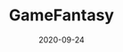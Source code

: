 ---
title: GameFantasy
tag: NFTs
status: publish
date: 2020-09-24
slug: GameFantasy is a professional video game studio that builds blockchain games || Halo Grant recipient (China)
website: https://cat.gamefantasy.club/
twitter:
logo: /img/GameFantasy.png
featured_img: https://wp.gcap1.iotex.io/wp-content/uploads/2020/10/gamefantasy.jpg
telegram:
---